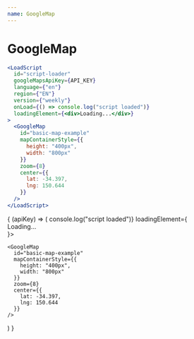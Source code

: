 ```yaml
---
name: GoogleMap
---
```



# GoogleMap

```jsx
<LoadScript
  id="script-loader"
  googleMapsApiKey={API_KEY}
  language={"en"}
  region={"EN"}
  version={"weekly"}
  onLoad={() => console.log("script loaded")}
  loadingElement={<div>Loading...</div>}
>
  <GoogleMap
    id="basic-map-example"
    mapContainerStyle={{
      height: "400px",
      width: "800px"
    }}
    zoom={8}
    center={{
      lat: -34.397,
      lng: 150.644
    }}
  />
</LoadScript>
```

<WithApiKey>
  {
    (apiKey) => (
 <LoadScript
    id="script-loader"
    googleMapsApiKey={apiKey}
    language={"en"}
    region={"EN"}
    version={"weekly"}
    onLoad={() => console.log("script loaded")}
    loadingElement={<div>Loading...</div>}>

    <GoogleMap
      id="basic-map-example"
      mapContainerStyle={{
        height: "400px",
        width: "800px"
      }}
      zoom={8}
      center={{
        lat: -34.397,
        lng: 150.644
      }}
    />

  </LoadScript>  
    )
  }
 
</WithApiKey>
